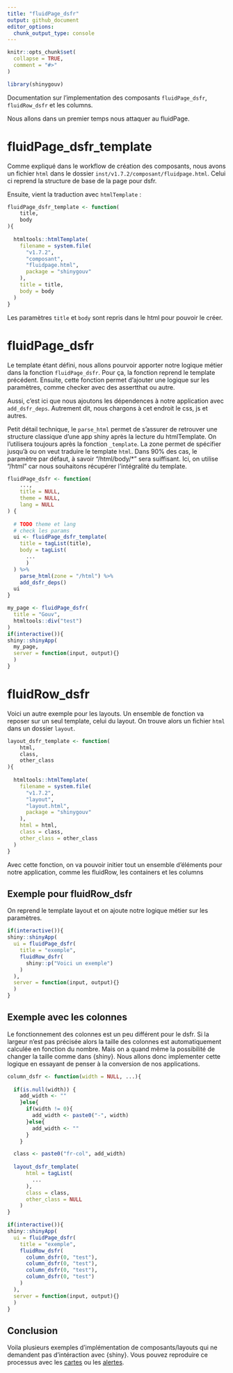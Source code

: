 ```yaml
---
title: "fluidPage_dsfr"
output: github_document
editor_options: 
  chunk_output_type: console
---
```


```r
knitr::opts_chunk$set(
  collapse = TRUE,
  comment = "#>"
)
```

```r
library(shinygouv)
```

<!-- WARNING - This vignette is generated by {fusen} from /dev/v1.7.2/composant/flat_fluidpage.Rmd: do not edit by hand -->

Documentation sur l'implementation des composants `fluidPage_dsfr`, `fluidRow_dsfr` et les columns.

Nous allons dans un premier temps nous attaquer au fluidPage.


# fluidPage_dsfr_template

Comme expliqué dans le workflow de création des composants, nous avons un fichier `html` dans le dossier `inst/v1.7.2/composant/fluidpage.html`. Celui ci reprend la structure de base de la page pour dsfr.

Ensuite, vient la traduction avec `htmlTemplate` :


```r
fluidPage_dsfr_template <- function(
    title,
    body
){
  
  htmltools::htmlTemplate(
    filename = system.file(
      "v1.7.2",
      "composant", 
      "fluidpage.html",
      package = "shinygouv"
    ),
    title = title,
    body = body
  )
}
```

Les paramètres `title` et `body` sont repris dans le html pour pouvoir le créer.


# fluidPage_dsfr

Le template étant défini, nous allons pourvoir apporter notre logique métier dans la fonction `fluidPage_dsfr`. Pour ça, la fonction reprend le template précédent. Ensuite, cette fonction permet d'ajouter une logique sur les paramètres, comme checker avec des assertthat ou autre.

Aussi, c'est ici que nous ajoutons les dépendences à notre application avec `add_dsfr_deps`. Autrement dit, nous chargons à cet endroit le css, js et autres.

Petit détail technique, le `parse_html` permet de s'assurer de retrouver une structure classique d'une app shiny après la lecture du htmlTemplate. On l'utilisera toujours après la fonction `_template`. La zone permet de spécifier jusqu'à ou on veut traduire le template `html`. Dans 90% des cas, le paramètre par défaut, à savoir "/html/body/*" sera suiffisant. Ici, on utilise "/html" car nous souhaitons récupérer l'intégralité du template.


```r
fluidPage_dsfr <- function(
    ...,
    title = NULL,
    theme = NULL,
    lang = NULL
) {
  
  # TODO theme et lang
  # check les params
  ui <- fluidPage_dsfr_template(
    title = tagList(title),
    body = tagList(
      ...
      )
  ) %>%
    parse_html(zone = "/html") %>% 
    add_dsfr_deps() 
  ui
}
```

```r
my_page <- fluidPage_dsfr(
  title = "Gouv",
  htmltools::div("test")
)
if(interactive()){
shiny::shinyApp(
  my_page,
  server = function(input, output){}
  )
}
```

# fluidRow_dsfr

Voici un autre exemple pour les layouts. Un ensemble de fonction va reposer sur un seul template, celui du layout. On trouve alors un fichier `html` dans un dossier `layout`.


```r
layout_dsfr_template <- function(
    html,
    class,
    other_class
){
  
  htmltools::htmlTemplate(
    filename = system.file(
      "v1.7.2",
      "layout", 
      "layout.html",
      package = "shinygouv"
    ),
    html = html,
    class = class,
    other_class = other_class
  )
}
```

Avec cette fonction, on va pouvoir initier tout un ensemble d'éléments pour notre application, comme les fluidRow, les containers et les columns


## Exemple pour fluidRow_dsfr

On reprend le template layout et on ajoute notre logique métier sur les paramètres.


  

```r

if(interactive()){
shiny::shinyApp(
  ui = fluidPage_dsfr(
    title = "exemple",
    fluidRow_dsfr(
      shiny::p("Voici un exemple")
    )
  ),
  server = function(input, output){}
  )
}

```

  

## Exemple avec les colonnes

Le fonctionnement des colonnes est un peu différent pour le dsfr. Si la largeur n'est pas précisée alors la taille des colonnes est automatiquement calculée en fonction du nombre. Mais on a quand même la possibilité de changer la taille comme dans {shiny}. Nous allons donc implementer cette logique en essayant de penser à la conversion de nos applications.


  


```r
column_dsfr <- function(width = NULL, ...){
  
  if(is.null(width)) {
    add_width <- ""
    }else{
      if(width != 0){
        add_width <- paste0("-", width)
      }else{
        add_width <- ""
      }
    }

  class <- paste0("fr-col", add_width)
  
  layout_dsfr_template(
      html = tagList(
        ...
      ),
      class = class,
      other_class = NULL
    )
}
```

  

```r

if(interactive()){
shiny::shinyApp(
  ui = fluidPage_dsfr(
    title = "exemple",
    fluidRow_dsfr(
      column_dsfr(0, "test"),
      column_dsfr(0, "test"),
      column_dsfr(0, "test"),
      column_dsfr(0, "test")
    )
  ),
  server = function(input, output){}
  )
}

```

  

## Conclusion

Voila plusieurs exemples d'implémentation de composants/layouts qui ne demandent pas d'intéraction avec {shiny}. Vous pouvez reproduire ce processus avec les [cartes](https://gouvfr.atlassian.net/wiki/spaces/DB/pages/222331445/Carte+-+Card) ou les [alertes](https://gouvfr.atlassian.net/wiki/spaces/DB/pages/736362500/Alertes+-+Alerts).


